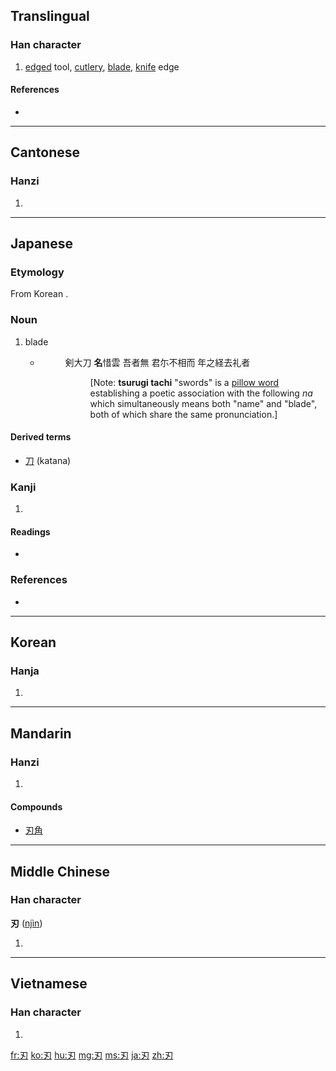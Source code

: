 {{also|刄}}
==Translingual==

===Han character===
{{Han char|rn=18|rad=刀|as=01|sn=3|four=1742<sub>0</sub>|canj=尸竹戈 (SHI)}}

# [[edge]]d tool, [[cutlery]], [[blade]], [[knife]] edge

====References====
* {{Han ref|kx=0136.020|dkj=01850|dj=0304.070|hdz=10320.030|uh=5203|ud=20995|bh=A462|bd=42082}}

----

==Cantonese==

===Hanzi===
{{yue-hanzi|jyut=|y=yan6}}

# {{defn|Cantonese|sort=刀01}}

----

==Japanese==

===Etymology===

From Korean {{term|날#Etymology 2|nal|blade}}.

===Noun===
{{ja-noun|k|hira=な|rom=na}}

# blade
#* {{RQ:Man'yōshū|4|616}}
#*: 剣大刀 '''名'''惜雲 吾者無 君尓不相而 年之経去礼者
#*:: [Note: '''tsurugi tachi''' "swords" is a [[w:Makurakotoba|pillow word]] establishing a poetic association with the following ''na'' which simultaneously means both "name" and "blade", both of which share the same pronunciation.]

====Derived terms====

* [[刀]] (katana)

===Kanji===
{{ja-kanji|grade=c|rs=刀01}}

# {{defn|Japanese|sort=刀01}}

====Readings====
* {{ja-readings|on=[[じん]] (jin)|kun=[[は]] (ha), [[やいば]] (yaiba), [[きる]] (kiru)}}

===References===
* {{R:Man'yōshū 1}}

----

==Korean==

===Hanja===
{{ko-hanja|hangeul=인|rv=in|mr=in}}

# {{defn|Korean|sort=刀01}}

----

==Mandarin==

===Hanzi===
{{cmn-hanzi|pin=[[rèn]] ([[ren4]])|wg=jen<sup>4</sup>}}

# {{defn|Mandarin|sort=刀01}}

====Compounds====
* [[刃角]]

----

==Middle Chinese==

===Han character===
'''刃''' ([[njìn]])

# {{defn|Middle Chinese|sort=刀01}}

----

==Vietnamese==

===Han character===
{{vi-hantu|[[nhận]], [[nhẫn]], [[nhấn]]|rs=刀01}}

# {{defn|Vietnamese|sort=刀01}}

[[fr:刃]]
[[ko:刃]]
[[hu:刃]]
[[mg:刃]]
[[ms:刃]]
[[ja:刃]]
[[zh:刃]]